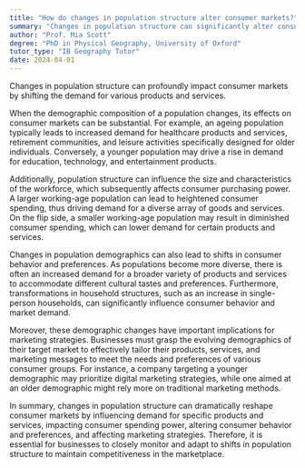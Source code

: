```yaml
---
title: "How do changes in population structure alter consumer markets?"
summary: "Changes in population structure can significantly alter consumer markets by shifting demand for certain products and services."
author: "Prof. Mia Scott"
degree: "PhD in Physical Geography, University of Oxford"
tutor_type: "IB Geography Tutor"
date: 2024-04-01
---
```


Changes in population structure can profoundly impact consumer markets by shifting the demand for various products and services.

When the demographic composition of a population changes, its effects on consumer markets can be substantial. For example, an ageing population typically leads to increased demand for healthcare products and services, retirement communities, and leisure activities specifically designed for older individuals. Conversely, a younger population may drive a rise in demand for education, technology, and entertainment products.

Additionally, population structure can influence the size and characteristics of the workforce, which subsequently affects consumer purchasing power. A larger working-age population can lead to heightened consumer spending, thus driving demand for a diverse array of goods and services. On the flip side, a smaller working-age population may result in diminished consumer spending, which can lower demand for certain products and services.

Changes in population demographics can also lead to shifts in consumer behavior and preferences. As populations become more diverse, there is often an increased demand for a broader variety of products and services to accommodate different cultural tastes and preferences. Furthermore, transformations in household structures, such as an increase in single-person households, can significantly influence consumer behavior and market demand.

Moreover, these demographic changes have important implications for marketing strategies. Businesses must grasp the evolving demographics of their target market to effectively tailor their products, services, and marketing messages to meet the needs and preferences of various consumer groups. For instance, a company targeting a younger demographic may prioritize digital marketing strategies, while one aimed at an older demographic might rely more on traditional marketing methods.

In summary, changes in population structure can dramatically reshape consumer markets by influencing demand for specific products and services, impacting consumer spending power, altering consumer behavior and preferences, and affecting marketing strategies. Therefore, it is essential for businesses to closely monitor and adapt to shifts in population structure to maintain competitiveness in the marketplace.
    